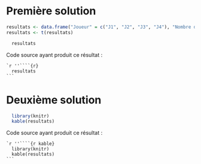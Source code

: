 # Première solution

```r
resultats <- data.frame("Joueur" = c("J1", "J2", "J3", "J4"), "Nombre de gains" = c(4829.750, 1723.250, 1697.083, 1749.917), "Prob de victoire" = c(0.4829750, 0.1723250, 0.1697083, 0.1749917), row.names = "Joueur")
resultats <- t(resultats)
```

```r
  resultats
```

Code source ayant produit ce résultat : 

    `r ''````{r}
      resultats
    ```
# Deuxième solution

```r
  library(knitr)
  kable(resultats)
```  

Code source ayant produit ce résultat : 

    `r ''````{r kable}
      library(knitr)
      kable(resultats)
    ```
